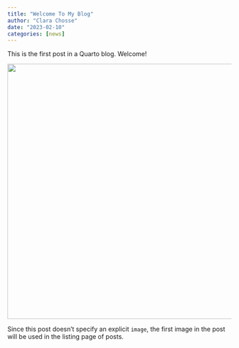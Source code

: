 ```yaml
---
title: "Welcome To My Blog"
author: "Clara Chosse"
date: "2023-02-10"
categories: [news]
---
```


This is the first post in a Quarto blog. Welcome!

![](images.jpg){fig-align="center" width="575"}

Since this post doesn't specify an explicit `image`, the first image in the post will be used in the listing page of posts.
